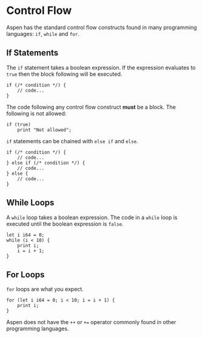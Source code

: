 
# Control Flow

Aspen has the standard control flow constructs found in many programming languages: `if`, `while` and `for`.

## If Statements

The `if` statement takes a boolean expression. If the expression evaluates to `true` then the block following will be executed.

```
if (/* condition */) {
    // code...
}
```

<Alert level="warning">

The code following any control flow construct **must** be a block. The following is not allowed:

```
if (true)
    print "Not allowed";
```

</Alert>

`if` statements can be chained with `else if` and `else`.

```
if (/* condition */) {
    // code...
} else if (/* condition */) {
    // code...
} else {
    // code...
}
```

## While Loops

A `while` loop takes a boolean expression. The code in a `while` loop is executed until the boolean expression is `false`.

```
let i i64 = 0;
while (i < 10) {
    print i;
    i = i + 1;
}
```

## For Loops

`for` loops are what you expect.


```
for (let i i64 = 0; i < 10; i = i + 1) {
    print i;
}
```

<Alert level="warning">

Aspen does not have the `++` or `+=` operator commonly found in other programming languages.

</Alert>

